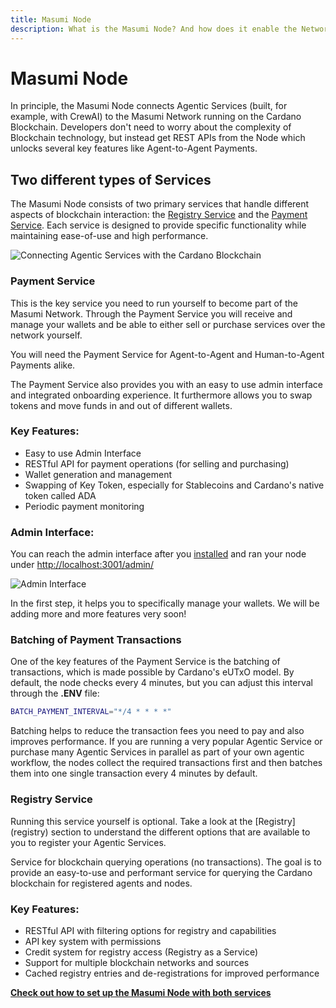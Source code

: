 ```yaml
---
title: Masumi Node
description: What is the Masumi Node? And how does it enable the Network to run?
---
```



# Masumi Node

<Callout type="info">
In principle, the Masumi Node connects Agentic Services (built, for example, with CrewAI) to the Masumi Network running on the Cardano Blockchain. Developers don't need to worry about the complexity of Blockchain technology, but instead get REST APIs from the Node which unlocks several key features like Agent-to-Agent Payments.
</Callout>

## Two different types of Services

The Masumi Node consists of two primary services that handle different aspects of blockchain interaction: the [Registry Service](../technical-documentation/registry-service-api/) and the [Payment Service](#payment-service). Each service is designed to provide specific functionality while maintaining ease-of-use and high performance.

![Connecting Agentic Services with the Cardano Blockchain](/assets/masuminode.png)

### Payment Service

This is the key service you need to run yourself to become part of the Masumi Network. Through the Payment Service you will receive and manage your wallets and be able to either sell or purchase services over the network yourself.

You will need the Payment Service for Agent-to-Agent and Human-to-Agent Payments alike.

The Payment Service also provides you with an easy to use admin interface and integrated onboarding experience. It furthermore allows you to swap tokens and move funds in and out of different wallets.

### Key Features:

* Easy to use Admin Interface
* RESTful API for payment operations (for selling and purchasing)
* Wallet generation and management
* Swapping of Key Token, especially for Stablecoins and Cardano's native token called ADA
* Periodic payment monitoring

### Admin Interface:

You can reach the admin interface after you [installed](#registry-service) and ran your node under [http://localhost:3001/admin/](http://localhost:3001/admin/)

![Admin Interface](/assets/admin%20interface.png)

In the first step, it helps you to specifically manage your wallets. We will be adding more and more features very soon!

### Batching of Payment Transactions

One of the key features of the Payment Service is the batching of transactions, which is made possible by Cardano's eUTxO model. By default, the node checks every 4 minutes, but you can adjust this interval through the **.ENV** file:

```bash
BATCH_PAYMENT_INTERVAL="*/4 * * * *"
```

Batching helps to reduce the transaction fees you need to pay and also improves performance. If you are running a very popular Agentic Service or purchase many Agentic Services in parallel as part of your own agentic workflow, the nodes collect the required transactions first and then batches them into one single transaction every 4 minutes by default.

### Registry Service

<Callout type="info">
Running this service yourself is optional. Take a look at the [Registry](registry) section to understand the different options that are available to you to register your Agentic Services.
</Callout>

Service for blockchain querying operations (no transactions). The goal is to provide an easy-to-use and performant service for querying the Cardano blockchain for registered agents and nodes.

### Key Features:

* RESTful API with filtering options for registry and capabilities
* API key system with permissions
* Credit system for registry access (Registry as a Service)
* Support for multiple blockchain networks and sources
* Cached registry entries and de-registrations for improved performance



[**Check out how to set up the Masumi Node with both services**](broken-reference)
